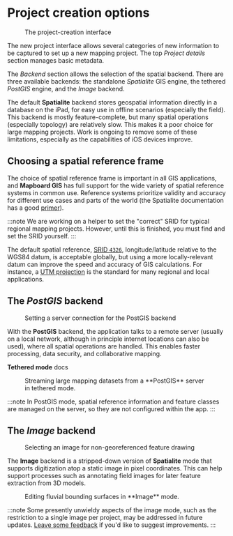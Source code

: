 
# Project creation options

<Figure src="/docs/projects/new-project.jpg" width={300} className="right"
>The project-creation interface</Figure>

The new project interface allows several categories of new information to be
captured to set up a new mapping project. The top _Project details_ section
manages basic metadata.

The _Backend_ section allows the selection of the spatial backend.
There are three available backends: the standalone _Spatialite_ GIS engine, the tethered
_PostGIS_ engine, and the _Image_ backend.

The default **Spatialite** backend stores geospatial information directly in
a database on the iPad, for easy use in offline scenarios (especially the field). This
backend is mostly feature-complete, but many spatial operations
(especially topology) are relatively slow. This makes it a poor choice for large mapping
projects. Work is ongoing to remove some of these limitations, especially as the
capabilities of iOS devices improve.

## Choosing a spatial reference frame

The choice of spatial reference frame is important in all GIS applications, and
**Mapboard GIS** has full support for the wide variety of spatial reference systems
in common use. Reference systems prioritize validity and accuracy for
different use cases and parts of the world (the Spatialite documentation has a good
[primer](https://www.gaia-gis.it/gaia-sins/spatialite-cookbook/html/srid.html)).

:::note
We are working on a helper to set the "correct" SRID for typical regional mapping projects.
However, until this is finished, you must find and set the SRID yourself.
:::

The default spatial reference, [SRID `4326`](https://spatialreference.org/ref/epsg/4326/),
longitude/latitude relative to the WGS84 datum, is acceptable globally, but using a more
locally-relevant datum can improve the speed and accuracy of GIS calculations. For
instance, a [UTM projection](https://en.wikipedia.org/wiki/Universal_Transverse_Mercator_coordinate_system)
is the standard for many regional and local applications.

## The _PostGIS_ backend

<Figure
  src="/docs/projects/postgis-backend-panel.png"
  width={300}
  className="right"
>Setting a server connection for the PostGIS backend</Figure>

With the **PostGIS** backend, the application talks to a remote server (usually
on a local network, although in principle internet locations can also be used),
where all spatial operations are handled. This enables faster processing,
data security, and collaborative mapping.

<PageLinkButton href="/docs/projects/new-project">**Tethered mode** docs</PageLinkButton>

<Figure src="/docs/postgis-mode-no-sidebar.jpg">Streaming large mapping datasets from a **PostGIS** server in
  tethered mode.</Figure>

:::note
In PostGIS mode, spatial reference information and feature classes are managed on the
server, so they are not configured within the app.
:::

## The _Image_ backend

<Figure
  src="/docs/projects/image-backend-panel.png"
  width={300}
  className="right"
>Selecting an image for non-georeferenced feature drawing</Figure>

The **Image** backend is a stripped-down version of
**Spatialite** mode that supports digitization atop a static image in
pixel coordinates. This can help support processes such as annotating field
images for later feature extraction from 3D models.

<Figure src="/docs/image-mode.jpg" width={400} className="center">Editing fluvial
  bounding surfaces in **Image** mode.</Figure>

:::note
Some presently unwieldy aspects of the image mode, such as the restriction to
a single image per project, may be addressed in future updates.
[Leave some feedback](/docs/reporting-bugs) if you'd like to suggest improvements.
:::

